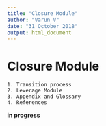 ---
title: "Closure Module"
author: "Varun V"
date: "31 October 2018"
output: html_document
---

# **Closure Module**
    1. Transition process
    2. Leverage Module
    3. Appendix and Glossary
    4. References
    
**__in progress__**